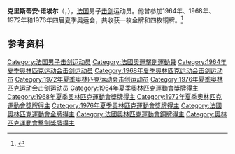 '''克里斯蒂安·诺埃尔'''（{{lang-fr|Christian Noël}}，{{bd|1945年|3月13日|||}}），[[法国|法国]]男子[[击剑|击剑]]运动员。他曾参加1964年、1968年、1972年和1976年四届夏季奥运会，共收获一枚金牌和四枚铜牌。<ref>{{Cite web|title=Christian NOËL|url=https://www.olympic.org/christian-noel|accessdate=2021-03-07|date=2021-03-07|work=International Olympic Committee|language=en|archive-date=2017-03-26|archive-url=https://web.archive.org/web/20170326165246/https://www.olympic.org/christian-noel}}</ref>

== 参考资料 ==
{{reflist}}

{{世界击剑锦标赛男子花剑个人冠军}}
{{奥林匹克运动会击剑比赛男子花剑团体冠军}}

{{Authority control}}
{{DEFAULTSORT:Noël, Christian}}
[[Category:法国男子击剑运动员|Category:法国男子击剑运动员]]
[[Category:法國奧運擊劍運動員|Category:法國奧運擊劍運動員]]
[[Category:1964年夏季奥林匹克运动会击剑运动员|Category:1964年夏季奥林匹克运动会击剑运动员]]
[[Category:1968年夏季奥林匹克运动会击剑运动员|Category:1968年夏季奥林匹克运动会击剑运动员]]
[[Category:1972年夏季奥林匹克运动会击剑运动员|Category:1972年夏季奥林匹克运动会击剑运动员]]
[[Category:1976年夏季奥林匹克运动会击剑运动员|Category:1976年夏季奥林匹克运动会击剑运动员]]
[[Category:1964年夏季奧林匹克運動會獎牌得主|Category:1964年夏季奧林匹克運動會獎牌得主]]
[[Category:1968年夏季奧林匹克運動會獎牌得主|Category:1968年夏季奧林匹克運動會獎牌得主]]
[[Category:1972年夏季奧林匹克運動會獎牌得主|Category:1972年夏季奧林匹克運動會獎牌得主]]
[[Category:1976年夏季奧林匹克運動會獎牌得主|Category:1976年夏季奧林匹克運動會獎牌得主]]
[[Category:法國奧林匹克運動會金牌得主|Category:法國奧林匹克運動會金牌得主]]
[[Category:法國奧林匹克運動會銅牌得主|Category:法國奧林匹克運動會銅牌得主]]
[[Category:奧林匹克運動會擊劍獎牌得主|Category:奧林匹克運動會擊劍獎牌得主]]

{{法国人物小作品}}